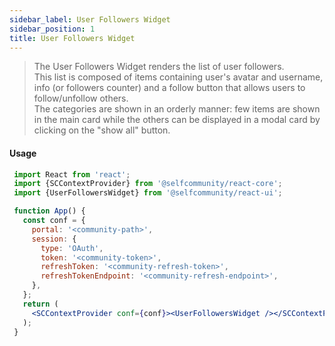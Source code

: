 ```yaml
---
sidebar_label: User Followers Widget
sidebar_position: 1
title: User Followers Widget
---
```


> The User Followers Widget renders the list of  user followers.<br/>
This list is composed of items containing user's avatar and username, info (or followers counter) and a follow button that allows users to follow/unfollow others.<br/>
The categories are shown in an orderly manner: few items are shown in the main card while the others can be displayed in a modal card by clicking on the "show all" button.


<Logged><UserFollowers /></Logged>

#### Usage

```jsx
 import React from 'react';
 import {SCContextProvider} from '@selfcommunity/react-core';
 import {UserFollowersWidget} from '@selfcommunity/react-ui';

 function App() {
   const conf = {
     portal: '<community-path>',
     session: {
       type: 'OAuth',
       token: '<community-token>',
       refreshToken: '<community-refresh-token>',
       refreshTokenEndpoint: '<community-refresh-endpoint>',
     },
   };
   return (
     <SCContextProvider conf={conf}><UserFollowersWidget /></SCContextProvider>
   );
 }
```